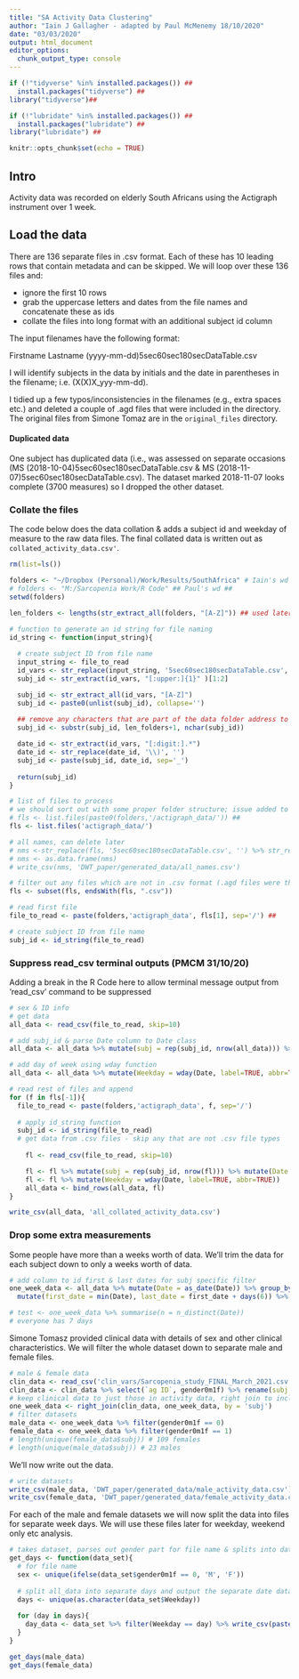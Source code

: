 ```yaml
---
title: "SA Activity Data Clustering"
author: "Iain J Gallagher - adapted by Paul McMenemy 18/10/2020"
date: "03/03/2020"
output: html_document
editor_options: 
  chunk_output_type: console
---
```

```r
if (!"tidyverse" %in% installed.packages()) ##
  install.packages("tidyverse") ##
library("tidyverse")##

if (!"lubridate" %in% installed.packages()) ##
  install.packages("lubridate") ##
library("lubridate") ##
```

```r
knitr::opts_chunk$set(echo = TRUE)
```

## Intro
Activity data was recorded on elderly South Africans using the Actigraph instrument over 1 week.

## Load the data
There are 136 separate files in .csv format. Each of these has 10 leading rows that contain metadata and can be skipped. We will loop over these 136 files and:

* ignore the first 10 rows
* grab the uppercase letters and dates from the file names and concatenate these as ids
* collate the files into long format with an additional subject id column

The input filenames have the following format:

Firstname Lastname (yyyy-mm-dd)5sec60sec180secDataTable.csv

I will identify subjects in the data by initials and the date in parentheses in the filename; i.e. (X(X)X_yyy-mm-dd).

I tidied up a few typos/inconsistencies in the filenames (e.g., extra spaces etc.) and deleted a couple of .agd files that were included in the directory. The original files from Simone Tomaz are in the ```original_files``` directory.

#### Duplicated data
One subject has duplicated data (i.e., was assessed on separate occasions (MS (2018-10-04)5sec60sec180secDataTable.csv & MS (2018-11-07)5sec60sec180secDataTable.csv). The dataset marked 2018-11-07 looks complete (3700 measures) so I dropped the other dataset.

### Collate the files
The code below does the data collation & adds a subject id and weekday of measure to the raw data files. The final collated data is written out as ```collated_activity_data.csv'```.
```r
rm(list=ls())

folders <- "~/Dropbox (Personal)/Work/Results/SouthAfrica" # Iain's wd
# folders <- "M:/Sarcopenia Work/R Code" ## Paul's wd ##
setwd(folders) 

len_folders <- lengths(str_extract_all(folders, "[A-Z]")) ## used later to improve subj_id string

# function to generate an id string for file naming
id_string <- function(input_string){
  
  # create subject ID from file name
  input_string <- file_to_read
  id_vars <- str_replace(input_string, '5sec60sec180secDataTable.csv', '')
  subj_id <- str_extract(id_vars, "[:upper:]{1}" )[1:2]

  subj_id <- str_extract_all(id_vars, "[A-Z]")
  subj_id <- paste0(unlist(subj_id), collapse='')
  
  ## remove any characters that are part of the data folder address to tidy up subj_id
  subj_id <- substr(subj_id, len_folders+1, nchar(subj_id))

  date_id <- str_extract(id_vars, "[:digit:].*")
  date_id <- str_replace(date_id, '\\)', '')
  subj_id <- paste(subj_id, date_id, sep='_')
  
  return(subj_id)
}

# list of files to process
# we should sort out with some proper folder structure; issue added to repo 2 discuss with paul
# fls <- list.files(paste0(folders,'/actigraph_data/')) ##
fls <- list.files('actigraph_data/')

# all names, can delete later
# nms <-str_replace(fls, '5sec60sec180secDataTable.csv', '') %>% str_replace('\\(', '') %>% str_replace('\\)', '')
# nms <- as.data.frame(nms)
# write_csv(nms, 'DWT_paper/generated_data/all_names.csv')

# filter out any files which are not in .csv format (.agd files were throwing errors) ##
fls <- subset(fls, endsWith(fls, ".csv"))

# read first file
file_to_read <- paste(folders,'actigraph_data', fls[1], sep='/') ##

# create subject ID from file name
subj_id <- id_string(file_to_read)
```
### Suppress read_csv terminal outputs (PMCM 31/10/20)
Adding a break in the R Code here to allow terminal message output from 'read_csv' command to be suppressed

```r
# sex & ID info
# get data
all_data <- read_csv(file_to_read, skip=10)

# add subj_id & parse Date column to Date class
all_data <- all_data %>% mutate(subj = rep(subj_id, nrow(all_data))) %>% mutate(Date = as.Date(Date, format="%d/%m/%Y"))

# add day of week using wday function
all_data <- all_data %>% mutate(Weekday = wday(Date, label=TRUE, abbr=TRUE))

# read rest of files and append
for (f in fls[-1]){
  file_to_read <- paste(folders,'actigraph_data', f, sep='/')
  
  # apply id_string function
  subj_id <- id_string(file_to_read)
  # get data from .csv files - skip any that are not .csv file types
  
    fl <- read_csv(file_to_read, skip=10)

    fl <- fl %>% mutate(subj = rep(subj_id, nrow(fl))) %>% mutate(Date = as.POSIXct(Date, format="%d/%m/%Y"))
    fl <- fl %>% mutate(Weekday = wday(Date, label=TRUE, abbr=TRUE))
    all_data <- bind_rows(all_data, fl)
}

write_csv(all_data, 'all_collated_activity_data.csv')
```

### Drop some extra measurements
Some people have more than a weeks worth of data. We'll trim the data for each subject down to only a weeks worth of data.

```r
# add column to id first & last dates for subj specific filter
one_week_data <- all_data %>% mutate(Date = as_date(Date)) %>% group_by(subj) %>% 
  mutate(first_date = min(Date), last_date = first_date + days(6)) %>% filter(between(Date, unique(first_date), unique(last_date)))

# test <- one_week_data %>% summarise(n = n_distinct(Date))
# everyone has 7 days
```

Simone Tomasz provided clinical data with details of sex and other clinical characteristics. We will filter the whole dataset down to separate male and female files.

```r
# male & female data
clin_data <- read_csv('clin_vars/Sarcopenia_study_FINAL_March_2021.csv')
clin_data <- clin_data %>% select(`ag ID`, gender0m1f) %>% rename(subj = `ag ID`) # colname in clin data same as colname in activity data; using `ag ID` because some weird bug won't reload the file!
# keep clinical data to just those in activity data, right join to include all rows in clin with match in activity
one_week_data <- right_join(clin_data, one_week_data, by = 'subj')
# filter datasets
male_data <- one_week_data %>% filter(gender0m1f == 0)
female_data <- one_week_data %>% filter(gender0m1f == 1)
# length(unique(female_data$subj)) # 109 females
# length(unique(male_data$subj)) # 23 males
```

We'll now write out the data.

```r
# write datasets
write_csv(male_data, 'DWT_paper/generated_data/male_activity_data.csv')
write_csv(female_data, 'DWT_paper/generated_data/female_activity_data.csv')
```

For each of the male and female datasets we will now split the data into files for separate week days. We will use these files later for weekday, weekend only etc analysis. 

```r
# takes dataset, parses out gender part for file name & splits into date specific files, naming file for weekday & date
get_days <- function(data_set){
  # for file name
  sex <- unique(ifelse(data_set$gender0m1f == 0, 'M', 'F'))
  
  # split all_data into separate days and output the separate date data as separate files
  days <- unique(as.character(data_set$Weekday))
  
  for (day in days){
    day_data <- data_set %>% filter(Weekday == day) %>% write_csv(paste(day, sex, 'data.csv', sep = '_'))
  }
}

get_days(male_data)
get_days(female_data)
```
